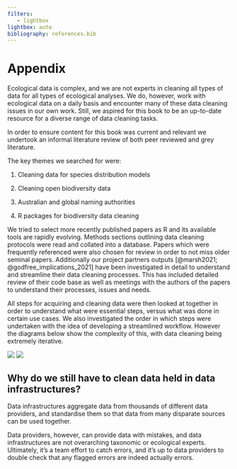 ```yaml
---
filters:
   - lightbox
lightbox: auto
bibliography: references.bib
---
```


# Appendix {#sec-appendix}

Ecological data is complex, and we are not experts in cleaning all types of data for all types of ecological analyses. We do, however, work with ecological data on a daily basis and encounter many of these data cleaning issues in our own work. Still, we aspired for this book to be an up-to-date resource for a diverse range of data cleaning tasks.

In order to
ensure content for this book was current and relevant we undertook an
informal literature review of both peer reviewed and grey literature.

The key themes we searched for were:

1.  Cleaning data for species distribution models

2.  Cleaning open biodiversity data

3.  Australian and global naming authorities

4.  R packages for biodiversity data cleaning

We tried to select more recently published papers as R and its available tools are rapidly evolving. Methods
sections outlining data cleaning protocols were read and collated into a
database. Papers which were frequently referenced were also chosen for
review in order to not miss older seminal papers. Additionally our
project partners outputs [@marsh2021; @godfree_implications_2021] have
been investigated in detail to understand and streamline their data
cleaning processes. This has included detailed review of their code base
as well as meetings with the authors of the papers to understand their
processes, issues and needs.

All steps for acquiring and cleaning data were then looked at together
in order to understand what were essential steps, versus what was done
in certain use cases. We also investigated the order in which steps were
undertaken with the idea of developing a streamlined workflow. However the diagrams below show the complexity of this, with data cleaning being extremely iterative. 


![](images/complex_workflow.png)
![](images/simplified_workflow.png)

## Why do we still have to clean data held in data infrastructures?

Data infrastructures aggregate data from thousands of different data providers, and standardise them so that data from many disparate sources can be used together. 

Data providers, however, can provide data with mistakes, and data infrastructures are not overarching taxonomic or ecological experts. Ultimately, it's a team effort to catch errors, and it's up to data providers to double check that any flagged errors are indeed actually errors. 


